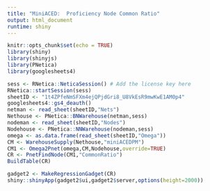 ```yaml
---
title: "MiniACED:  Proficiency Node Common Ratio"
output: html_document
runtime: shiny
---
```


```r
knitr::opts_chunk$set(echo = TRUE)
library(shiny)
library(shinyjs)
library(PNetica)
library(googlesheets4)
```

```r
sess <- RNetica::NeticaSession() # Add the license key here
RNetica::startSession(sess)
sheetID <- "1t4ZPfeNmSFXm4ejQPjdGri8_U8VkEsR9mwKwE1AM0p4"
googlesheets4::gs4_deauth()
netman <- read_sheet(sheetID,"Nets")
Nethouse <- PNetica::BNWarehouse(netman,sess)
nodeman <- read_sheet(sheetID,"Nodes")
Nodehouse <- PNetica::NNWarehouse(nodeman,sess)
omega <- as.data.frame(read_sheet(sheetID,"Omega"))
CM <- WarehouseSupply(Nethouse,"miniACEDPM")
CM1 <- Omega2Pnet(omega,CM,Nodehouse,override=TRUE)
CR <- PnetFindNode(CM1,"CommonRatio")
BuildTable(CR)
```
<style>iframe.shiny-frame{height: 2000px}</style>
```r
gadget2 <- MakeRegressionGadget(CR)
shiny::shinyApp(gadget2$ui,gadget2$server,options(height=2000))
```

